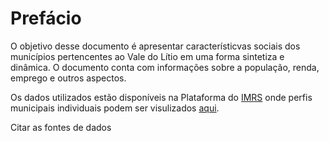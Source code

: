 # Prefácio {.unnumbered}

O objetivo desse documento é apresentar característicvas sociais dos municípios pertencentes ao Vale do Lítio em uma forma sintetiza e dinâmica. O documento conta com informações sobre a população, renda, emprego e outros aspectos.

Os dados utilizados estão disponíveis na Plataforma do [IMRS](https://imrs.fjp.mg.gov.br/) onde perfis municipais individuais podem ser visulizados [aqui](https://imrs.fjp.mg.gov.br/Perfil).


Citar as fontes de dados